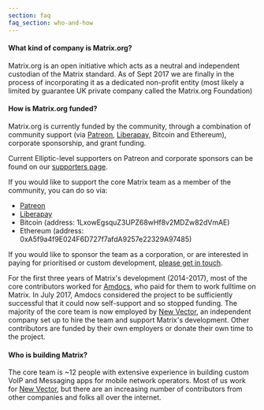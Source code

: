 ```yaml
---
section: faq
faq_section: who-and-how
---
```


#### What kind of company is Matrix.org?

Matrix.org is an open initiative which acts as a neutral and independent custodian of the Matrix standard. As of Sept 2017 we are finally in the process of incorporating it as a dedicated non-profit entity (most likely a limited by guarantee UK private company called the Matrix.org Foundation)

#### How is Matrix.org funded?

Matrix.org is currently funded by the community, through a
combination of community support (via 
[Patreon](https://patreon.com/matrixdotorg), 
[Liberapay](https://liberapay.com/matrixdotorg), Bitcoin and Ethereum),
corporate sponsorship, and grant funding.

Current Elliptic-level supporters on
Patreon and corporate sponsors can be found on our [supporters
page](/supporters).

If you would like to support the core Matrix team as a member of the community, you can do so via:

* [Patreon](https://patreon.com/matrixdotorg)
* [Liberapay](https://liberapay.com/matrixdotorg)
* Bitcoin (address: 1LxowEgsquZ3UPZ68wHf8v2MDZw82dVmAE)
* Ethereum (address: 0xA5f9a4f9E024F6D727f7afdA9257e22329A97485)

If you would like to sponsor the
team as a corporation, or are interested in paying for prioritised or custom
development, [please get in touch](/contact).

For the first three years of Matrix's development (2014-2017), most of the core
contributors worked for [Amdocs](https://www.amdocs.com), who paid for them to
work fulltime on Matrix.  In July 2017, Amdocs considered the project to be
sufficiently successful that it could now self-support and so stopped funding.
The majority of the core team is now employed by [New Vector](https://vector.im/), an independent company
set up to hire the team and support Matrix's development.  Other contributors
are funded by their own employers or donate their own time to the project.

#### Who is building Matrix?

<p>The core team is ~12 people with extensive experience in building custom
VoIP and Messaging apps for mobile network operators. Most of us work for <a href="https://vector.im/">New Vector</a>,
but there are an increasing number of contributors from other companies and
folks all over the internet.</p>
